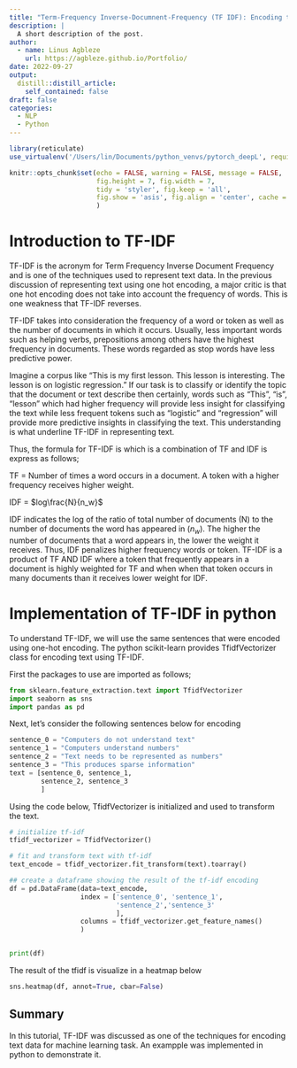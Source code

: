 ```yaml
---
title: "Term-Frequency Inverse-Documnent-Frequency (TF IDF): Encoding text for Natural Language Processing (NLP) project -Part II"
description: |
  A short description of the post.
author:
  - name: Linus Agbleze
    url: https://agbleze.github.io/Portfolio/
date: 2022-09-27
output:
  distill::distill_article:
    self_contained: false
draft: false
categories:
  - NLP 
  - Python
---
```


```r
library(reticulate)
use_virtualenv('/Users/lin/Documents/python_venvs/pytorch_deepL', required=TRUE)

```


```r
knitr::opts_chunk$set(echo = FALSE, warning = FALSE, message = FALSE,
                      fig.height = 7, fig.width = 7,
                      tidy = 'styler', fig.keep = 'all', 
                      fig.show = 'asis', fig.align = 'center', cache = TRUE
                      )
```

# Introduction to TF-IDF
TF-IDF is the acronym for Term Frequency Inverse Document Frequency and is one of the techniques used to represent text data. In the previous discussion of representing text using one hot encoding, a major critic is that one hot encoding does not take into account the frequency of words. This is one weakness that TF-IDF reverses. 

TF-IDF takes into consideration the frequency of a word or token as well as the number of documents in which it occurs. Usually, less important words such as helping verbs, prepositions among others have the highest frequency in documents. These words regarded as stop words have less predictive power. 


Imagine a corpus like "This is my first lesson. This lesson is interesting. The lesson is on logistic regression."  If our task is to classify or identify the topic that the document or text describe then certainly, words such as "This", "is", "lesson" which had higher frequency will provide less insight for classifying the text while less frequent tokens such as "logistic" and "regression" will provide more predictive insights in classifying the text. This understanding is what underline TF-IDF in representing text. 


Thus, the formula for TF-IDF is which is a combination of TF and IDF is express as follows;

TF = Number of times a word occurs in a document. A token with a higher frequency receives higher weight.

IDF = $log\frac{N}{n_w}$

IDF indicates the log of the ratio of total number of documents (N) to the number of documents the word has appeared in ($n_w$). The higher the number of documents that a word appears in, the lower the weight it receives. Thus, IDF penalizes higher frequency words or token. TF-IDF is a product of TF AND IDF where a token that frequently appears in a document is highly weighted for TF and when when that token occurs in many documents than it receives lower weight for IDF.


# Implementation of TF-IDF in python

To understand TF-IDF, we will use the same sentences that were encoded using one-hot encoding. The python scikit-learn provides TfidfVectorizer class for encoding text using TF-IDF. 

First the packages to use are imported as follows;

```python
from sklearn.feature_extraction.text import TfidfVectorizer
import seaborn as sns
import pandas as pd
```


Next, let's consider the following sentences below for encoding 

```python
sentence_0 = "Computers do not understand text"
sentence_1 = "Computers understand numbers"
sentence_2 = "Text needs to be represented as numbers"
sentence_3 = "This produces sparse information"
text = [sentence_0, sentence_1, 
        sentence_2, sentence_3
        ]
```


Using the code below, TfidfVectorizer is initialized and used to transform the text.


```python
# initialize tf-idf
tfidf_vectorizer = TfidfVectorizer()

# fit and transform text with tf-idf
text_encode = tfidf_vectorizer.fit_transform(text).toarray()

## create a dataframe showing the result of the tf-idf encoding
df = pd.DataFrame(data=text_encode,
                  index = ['sentence_0', 'sentence_1',
                           'sentence_2','sentence_3'
                           ],
                  columns = tfidf_vectorizer.get_feature_names()
                  )


print(df)
```


The result of the tfidf is visualize in a heatmap below


```python
sns.heatmap(df, annot=True, cbar=False)
```



## Summary 

In this tutorial, TF-IDF was discussed as one of the techniques for encoding text data for machine learning task. An exampple was implemented in python to demonstrate it. 

